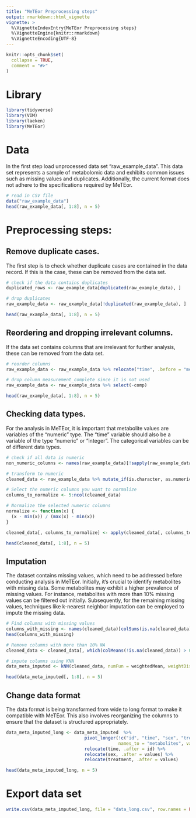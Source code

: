 ```yaml
---
title: "MeTEor Preprocessing steps"
output: rmarkdown::html_vignette
vignette: >
  %\VignetteIndexEntry{MeTEor Preprocessing steps}
  %\VignetteEngine{knitr::rmarkdown}
  %\VignetteEncoding{UTF-8}
---
```


```r
knitr::opts_chunk$set(
  collapse = TRUE,
  comment = "#>"
)
```

# Library

```r
library(tidyverse)
library(VIM)
library(laeken)
library(MeTEor)

```

# Data

In the first step load unprocessed data set "raw_example_data". This data set represents a sample of metabolomic data and exhibits common issues such as missing values and duplicates. Additionally, the current format does not adhere to the specifications required by MeTEor.

```r
# read in CSV file
data("raw_example_data")
head(raw_example_data[, 1:8], n = 5)
```

# Preprocessing steps:

## Remove duplicate cases.

The first step is to check whether duplicate cases are contained in the data record. If this is the case, these can be removed from the data set.

```r
# check if the data contains duplicates
duplicated_rows <- raw_example_data[duplicated(raw_example_data), ]

# drop duplicates
raw_example_data <- raw_example_data[!duplicated(raw_example_data), ]

head(raw_example_data[, 1:8], n = 5)
```

## Reordering and dropping irrelevant columns.

If the data set contains columns that are irrelevant for further analysis, these can be removed from the data set.

```r
# reorder columns
raw_example_data <- raw_example_data %>% relocate("time", .before = "metabolite_1")

# drop column measurement_complete since it is not used
raw_example_data <- raw_example_data %>% select(-comp)

head(raw_example_data[, 1:8], n = 5)
```

## Checking data types.

For the analysis in MeTEor, it is important that metabolite values are variables of the "numeric" type. The "time" variable should also be a variable of the type "numeric" or "integer". The categorical variables can be of different data types.

```r
# check if all data is numeric
non_numeric_columns <- names(raw_example_data)[!sapply(raw_example_data, is.numeric)]

# transform to numeric
cleaned_data <- raw_example_data %>% mutate_if(is.character, as.numeric)

# Select the numeric columns you want to normalize
columns_to_normalize <- 5:ncol(cleaned_data)

# Normalize the selected numeric columns
normalize <- function(x) {
  (x - min(x)) / (max(x) - min(x))
}

cleaned_data[, columns_to_normalize] <- apply(cleaned_data[, columns_to_normalize], 2, normalize)

head(cleaned_data[, 1:8], n = 5)

```

## 

## Imputation

The dataset contains missing values, which need to be addressed before conducting analysis in MeTEor. Initially, it's crucial to identify metabolites with missing data. Some metabolites may exhibit a higher prevalence of missing values. For instance, metabolites with more than 10% missing values can be filtered out initially. Subsequently, for the remaining missing values, techniques like k-nearest neighbor imputation can be employed to impute the missing data.

```r

# Find columns with missing values
columns_with_missing <- names(cleaned_data)[colSums(is.na(cleaned_data)) > 0]
head(columns_with_missing)

# Remove columns with more than 10% NA
cleaned_data <- cleaned_data[, which(colMeans(!is.na(cleaned_data)) > 0.9)]

# impute columns using KNN
data_meta_imputed <- kNN(cleaned_data, numFun = weightedMean, weightDist=TRUE, imp_var = FALSE)

head(data_meta_imputed[, 1:8], n = 5)
```

## Change data format

The data format is being transformed from wide to long format to make it compatible with MeTEor. This also involves reorganizing the columns to ensure that the dataset is structured appropriately.

```r
data_meta_imputed_long <- data_meta_imputed  %>%
                              pivot_longer(!c("id", "time", "sex", "treatment"), 
                                           names_to = "metabolites", values_to = "values") %>%
                              relocate(time, .after = id) %>%
                              relocate(sex, .after = values) %>%
                              relocate(treatment, .after = values)

head(data_meta_imputed_long, n = 5)

```

# Export data set

```r
write.csv(data_meta_imputed_long, file = "data_long.csv", row.names = FALSE )
```
